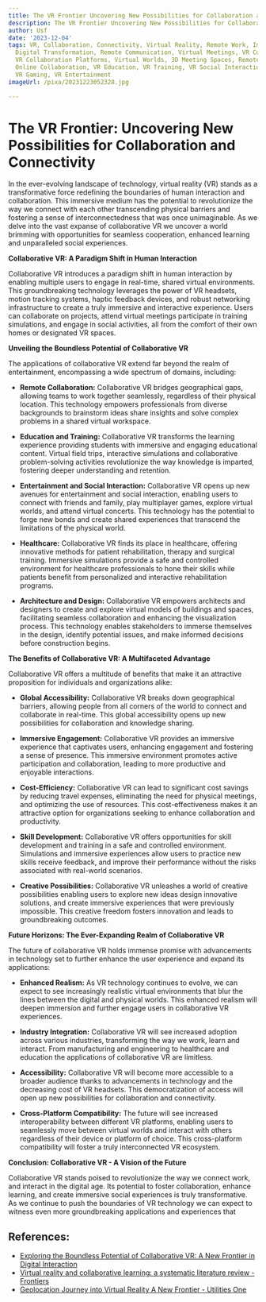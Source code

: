 ```yaml
---
title: The VR Frontier Uncovering New Possibilities for Collaboration and Connectivity
description: The VR Frontier Uncovering New Possibilities for Collaboration and Connectivity
author: Usf
date: '2023-12-04'
tags: VR, Collaboration, Connectivity, Virtual Reality, Remote Work, Immersive Collaboration,
  Digital Transformation, Remote Communication, Virtual Meetings, VR Communication,
  VR Collaboration Platforms, Virtual Worlds, 3D Meeting Spaces, Remote Team Collaboration,
  Online Collaboration, VR Education, VR Training, VR Social Interaction, VR Conferencing,
  VR Gaming, VR Entertainment
imageUrl: /pixa/20231223052328.jpg

---
```

# The VR Frontier: Uncovering New Possibilities for Collaboration and Connectivity

In the ever-evolving  landscape of technology, virtual  reality (VR) stands as a transformative force redefining the boundaries of human interaction and collaboration. This immersive medium has the potential to revolutionize the way we connect with each other transcending physical  barriers  and fostering a sense of interconnectedness that was once unimaginable. As we  delve into the vast expanse of collaborative VR we uncover a  world brimming with opportunities for  seamless cooperation, enhanced learning and unparalleled social experiences.

**Collaborative VR: A Paradigm Shift in Human Interaction**

Collaborative VR introduces a paradigm  shift in human interaction by enabling multiple users to engage in real-time, shared virtual environments. This groundbreaking technology leverages the power of VR headsets, motion tracking systems, haptic feedback devices, and robust networking infrastructure to create a truly immersive and interactive experience. Users can collaborate on projects,  attend virtual meetings participate in training simulations, and  engage in social  activities, all from the comfort of their own homes or  designated VR  spaces.

**Unveiling the Boundless Potential  of Collaborative VR**

The applications of collaborative VR extend far beyond the realm of entertainment, encompassing a  wide spectrum of domains, including:

- **Remote Collaboration:** Collaborative VR bridges geographical  gaps, allowing teams to  work together seamlessly,  regardless of their physical location. This technology empowers professionals from diverse  backgrounds to brainstorm ideas share insights and solve complex problems in a shared virtual workspace.

- **Education and  Training:** Collaborative VR transforms  the learning experience providing students with immersive and engaging educational content. Virtual field trips, interactive simulations and  collaborative problem-solving activities revolutionize the way knowledge is imparted, fostering deeper understanding and retention.

- **Entertainment and Social  Interaction:** Collaborative VR opens up new avenues for entertainment  and social interaction, enabling users to connect with friends and family, play multiplayer games, explore virtual worlds, and attend virtual concerts. This  technology  has the potential to  forge  new bonds and create shared experiences that transcend the limitations of the physical world.

- **Healthcare:** Collaborative VR finds its place in healthcare,  offering innovative methods for patient rehabilitation, therapy and surgical training. Immersive simulations provide a safe and controlled  environment for healthcare professionals to hone their skills while patients benefit from  personalized and interactive rehabilitation programs.

- **Architecture and Design:** Collaborative VR empowers architects  and  designers  to create and explore  virtual models of  buildings and spaces,  facilitating seamless collaboration and enhancing the visualization process. This technology enables stakeholders to immerse themselves  in the design, identify potential issues, and make informed decisions before construction begins.

**The  Benefits of Collaborative VR: A Multifaceted Advantage**

Collaborative VR offers a multitude of benefits that make  it an attractive proposition for individuals and organizations  alike:

- **Global Accessibility:** Collaborative VR breaks down geographical barriers, allowing people from all  corners of the world to connect and  collaborate in real-time. This global accessibility  opens up new possibilities for collaboration and knowledge sharing.

- **Immersive Engagement:** Collaborative VR provides an immersive experience that captivates users, enhancing engagement and fostering  a  sense of presence. This immersive environment promotes active participation and  collaboration, leading  to more productive and enjoyable interactions.

- **Cost-Efficiency:** Collaborative VR  can lead to  significant cost savings by  reducing travel expenses, eliminating the need for physical meetings, and optimizing the use of resources. This cost-effectiveness makes it an attractive option for organizations seeking to  enhance collaboration and productivity.

- **Skill Development:** Collaborative VR offers opportunities for  skill development and training in a safe and controlled  environment.  Simulations and immersive experiences allow users to practice new skills receive feedback, and improve  their performance without the risks associated with real-world  scenarios.

- **Creative Possibilities:** Collaborative VR unleashes a world of  creative possibilities enabling  users to explore  new ideas  design innovative solutions,  and create immersive experiences that were previously impossible. This creative freedom fosters innovation  and leads to  groundbreaking outcomes.

**Future Horizons: The Ever-Expanding Realm of Collaborative VR**

The future of collaborative  VR holds immense promise with advancements in  technology set to further enhance the user experience and expand its applications:

- **Enhanced Realism:** As VR technology continues to  evolve, we can expect to  see increasingly  realistic  virtual environments that blur the lines between the  digital and physical worlds. This enhanced realism will deepen immersion and further engage users in collaborative VR experiences.

- **Industry Integration:** Collaborative VR will see increased adoption across  various industries, transforming the way we work, learn and interact. From manufacturing and  engineering  to healthcare and education the applications of collaborative VR are limitless.

- **Accessibility:** Collaborative  VR  will become more accessible to a broader audience thanks to  advancements in technology  and the decreasing cost of VR headsets. This democratization of access will open up new possibilities for collaboration and connectivity.

- **Cross-Platform  Compatibility:** The future will see increased interoperability between different VR platforms, enabling users to seamlessly move between virtual worlds and interact with others regardless of their device or platform of choice. This cross-platform  compatibility will foster a truly interconnected VR ecosystem.

**Conclusion: Collaborative VR -  A Vision of the Future**

Collaborative VR  stands poised to revolutionize the way we connect work, and interact in the digital age. Its potential to foster collaboration,  enhance learning, and create immersive social experiences is truly transformative. As we continue to push  the  boundaries of  VR technology we can expect to witness even more groundbreaking applications and experiences that

## References:
- [Exploring the Boundless Potential of Collaborative VR: A New Frontier in Digital Interaction](https://www.linkedin.com/pulse/exploring-boundless-potential-collaborative-vr-new-frontier-shoaib-ch)
- [Virtual reality and collaborative learning: a systematic literature review - Frontiers](https://www.frontiersin.org/articles/10.3389/frvir.2023.1159905)
- [Geolocation Journey into Virtual Reality A New Frontier - Utilities One](https://utilitiesone.com/geolocation-journey-into-virtual-reality-a-new-frontier)
